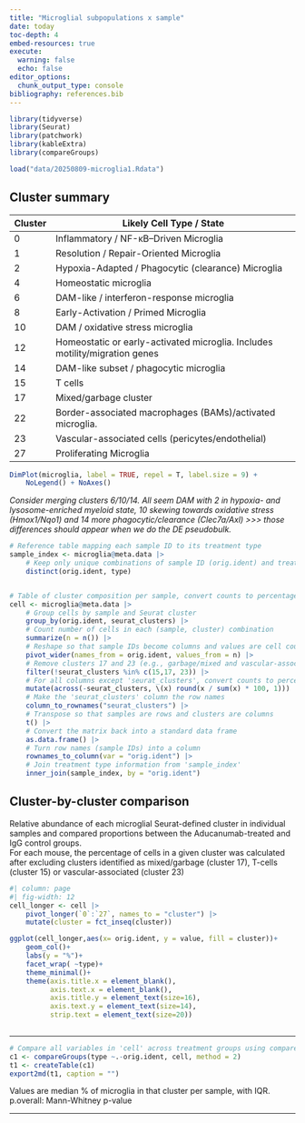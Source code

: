 ```yaml
---
title: "Microglial subpopulations x sample"
date: today
toc-depth: 4
embed-resources: true
execute: 
  warning: false
  echo: false
editor_options: 
  chunk_output_type: console
bibliography: references.bib
---
```


```r
library(tidyverse)
library(Seurat)
library(patchwork)
library(kableExtra)
library(compareGroups)

load("data/20250809-microglia1.Rdata")
```

## Cluster summary



| Cluster | Likely Cell Type / State                              |
|---------|-------------------------------------------------------|
| 0       | Inflammatory / NF-κB–Driven Microglia                                 |
| 1       | Resolution / Repair-Oriented Microglia                   |
| 2       | Hypoxia-Adapted / Phagocytic (clearance) Microglia          |
| 4       | Homeostatic microglia                   |
| 6       | DAM-like / interferon-response microglia              |
| 8       | Early-Activation / Primed Microglia         |
| 10      | DAM / oxidative stress microglia                      |
| 12      | Homeostatic or early-activated microglia. Includes motility/migration genes |
| 14      | DAM-like subset / phagocytic microglia                |
| 15      | T cells                                               |
| 17      | Mixed/garbage cluster                                 |
| 22      | Border-associated macrophages (BAMs)/activated microglia.                                 |
| 23      | Vascular-associated cells (pericytes/endothelial)     |
| 27      | Proliferating Microglia                                   |

```r
DimPlot(microglia, label = TRUE, repel = T, label.size = 9) + 
    NoLegend() + NoAxes()
```




_Consider merging clusters 6/10/14. All seem DAM with 2 in hypoxia- and lysosome-enriched myeloid state, 10 skewing towards oxidative stress (Hmox1/Nqo1) and 14 more phagocytic/clearance (Clec7a/Axl) >>> those differences should appear when we do the DE pseudobulk._


```r

# Reference table mapping each sample ID to its treatment type
sample_index <- microglia@meta.data |> 
    # Keep only unique combinations of sample ID (orig.ident) and treatment group (type)
    distinct(orig.ident, type)   


# Table of cluster composition per sample, convert counts to percentages, and add treatment info
cell <- microglia@meta.data |> 
    # Group cells by sample and Seurat cluster
    group_by(orig.ident, seurat_clusters) |> 
    # Count number of cells in each (sample, cluster) combination
    summarize(n = n()) |> 
    # Reshape so that sample IDs become columns and values are cell counts
    pivot_wider(names_from = orig.ident, values_from = n) |> 
    # Remove clusters 17 and 23 (e.g., garbage/mixed and vascular-associated cells)
    filter(!seurat_clusters %in% c(15,17, 23)) |> 
    # For all columns except 'seurat_clusters', convert counts to percentages per cluster
    mutate(across(-seurat_clusters, \(x) round(x / sum(x) * 100, 1))) |> 
    # Make the 'seurat_clusters' column the row names
    column_to_rownames("seurat_clusters") |> 
    # Transpose so that samples are rows and clusters are columns
    t() |> 
    # Convert the matrix back into a standard data frame
    as.data.frame() |> 
    # Turn row names (sample IDs) into a column
    rownames_to_column(var = "orig.ident") |> 
    # Join treatment type information from 'sample_index'
    inner_join(sample_index, by = "orig.ident")
```




## Cluster-by-cluster comparison

Relative abundance of each microglial Seurat-defined cluster in individual samples and compared proportions between the Aducanumab-treated and IgG control groups.\
For each mouse, the percentage of cells in a given cluster was calculated after excluding clusters identified as mixed/garbage (cluster 17), T-cells (cluster 15) or vascular-associated (cluster 23)

```r
#| column: page
#| fig-width: 12
cell_longer <- cell |> 
    pivot_longer(`0`:`27`, names_to = "cluster") |> 
    mutate(cluster = fct_inseq(cluster))

ggplot(cell_longer,aes(x= orig.ident, y = value, fill = cluster))+
    geom_col()+
    labs(y = "%")+
    facet_wrap( ~type)+
    theme_minimal()+
    theme(axis.title.x = element_blank(),
          axis.text.x = element_blank(),
          axis.title.y = element_text(size=16),
          axis.text.y = element_text(size=14),
          strip.text = element_text(size=20))
    

```

---

```r
# Compare all variables in 'cell' across treatment groups using compareGroups
c1 <- compareGroups(type ~.-orig.ident, cell, method = 2)
t1 <- createTable(c1)
export2md(t1, caption = "")
```

Values are median % of microglia in that cluster per sample, with IQR.\
p.overall: Mann-Whitney p-value 

---



